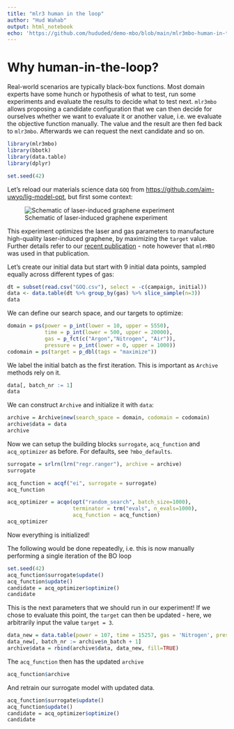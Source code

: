 ```yaml
---
title: "mlr3 human in the loop"
author: "Hud Wahab"
output: html_notebook
echo: 'https://github.com/hududed/demo-mbo/blob/main/mlr3mbo-human-in-the-loop.Rmd' 
---
```


# Why human-in-the-loop?

Real-world scenarios are typically black-box functions. Most domain experts have some hunch or hypothesis of what to test, run some experiments and evaluate the results to decide what to test next. `mlr3mbo` allows proposing a candidate configuration that we can then decide for ourselves whether we want to evaluate it or another value, i.e. we evaluate the objective function manually. The value and the result are then fed back to `mlr3mbo`. Afterwards we can request the next candidate and so on.

```r
library(mlr3mbo)
library(bbotk)
library(data.table)
library(dplyr)

set.seed(42)
```

Let's reload our materials science data `GOQ` from <https://github.com/aim-uwyo/lig-model-opt>, but first some context:

![Schematic of laser-induced graphene experiment](graphical_abs.png){#fig-resample}

This experiment optimizes the laser and gas parameters to manufacture high-quality laser-induced graphene, by maximizing the `target` value. Further details refer to our [recent publication](https://ebooks.iospress.nl/volumearticle/60357) - note however that `mlrMBO` was used in that publication.

Let's create our initial data but start with 9 initial data points, sampled equally across different types of gas:

```r
dt = subset(read.csv("GOQ.csv"), select = -c(campaign, initial))
data <- data.table(dt %>% group_by(gas) %>% slice_sample(n=3)) 
data
```

We can define our search space, and our targets to optimize:

```r
domain = ps(power = p_int(lower = 10, upper = 5550),
            time = p_int(lower = 500, upper = 20000),
            gas = p_fct(c("Argon","Nitrogen", "Air")),
            pressure = p_int(lower = 0, upper = 1000))
codomain = ps(target = p_dbl(tags = "maximize"))
```

We label the initial batch as the first iteration. This is important as `Archive` methods rely on it.

```r
data[, batch_nr := 1]
data
```

We can construct `Archive` and initialize it with `data`:

```r
archive = Archive$new(search_space = domain, codomain = codomain)
archive$data = data
archive
```

Now we can setup the building blocks `surrogate`, `acq_function` and `acq_optimizer` as before. For defaults, see `?mbo_defaults`.

```r
surrogate = srlrn(lrn("regr.ranger"), archive = archive)
surrogate
```

```r
acq_function = acqf("ei", surrogate = surrogate)
acq_function
```

```r
acq_optimizer = acqo(opt("random_search", batch_size=1000),
                     terminator = trm("evals", n_evals=1000),
                     acq_function = acq_function)
acq_optimizer
```

Now everything is initialized!

The following would be done repeatedly, i.e. this is now manually performing a single iteration of the BO loop

```r
set.seed(42)
acq_function$surrogate$update()
acq_function$update()
candidate = acq_optimizer$optimize()
candidate
```

This is the next parameters that we should run in our experiment! If we chose to evaluate this point, the `target` can then be updated - here, we arbitrarily input the value `target = 3`.

```r
data_new = data.table(power = 107, time = 15257, gas = 'Nitrogen', pressure = 35, target = 3)
data_new[, batch_nr := archive$n_batch + 1]
archive$data = rbind(archive$data, data_new, fill=TRUE)
```

The `acq_function` then has the updated `archive`

```r
acq_function$archive
```

And retrain our surrogate model with updated data.

```r
acq_function$surrogate$update()
acq_function$update()
candidate = acq_optimizer$optimize()
candidate
```
